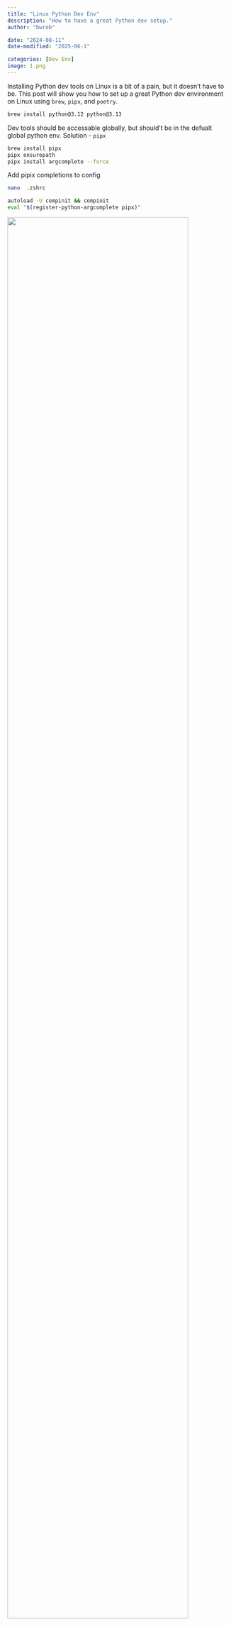 ```yaml
---
title: "Linux Python Dev Env"
description: "How to have a great Python dev setup."
author: "bwrob"

date: "2024-08-11"
date-modified: "2025-06-1"

categories: [Dev Env]
image: 1.png
---
```


Installing Python dev tools on Linux is a bit of a pain, but it doesn't have to be. This post will show you how to set up a great Python dev environment on Linux using `brew`, `pipx`, and `poetry`.

```bash
brew install python@3.12 python@3.13
```

Dev tools should be accessable globally, but should't be in the defualt global python env.
Solution - `pipx`


```bash
brew install pipx
pipx ensurepath
pipx install argcomplete --force
```

Add pipix completions to config

```bash
nano  .zshrc

autoload -U compinit && compinit
eval "$(register-python-argcomplete pipx)"
```
![](1.png){width="90%" fig-align="center"}

Install dev tools
```bash
pipx install --force ruff hapless poethepoet poetry pre-commit uv pytest basedpyright
```
![](2.png){width="90%" fig-align="center"}

```bash
nano $(which poetry)
```
![](3.png){width="90%" fig-align="center"}

Shebang Line (#!):
#!/home/bwrob/.local/share/pipx/venvs/poetry/bin/python: This line specifies the interpreter used to run the script. In this case, it's a Python interpreter located in a specific virtual environment (poetry).

This script acts as a launcher for the poetry command. It sets up the environment and handles potential script extensions before delegating the actual command execution to the poetry library.

We can see that each of the toolos install with pipx is installed in its own venv, but is available globally
```bash
ls /home/bwrob/.local/share/pipx/venvs/ -la
```
![](4.png){width="90%" fig-align="center"}

Copy your
```bash
# Instal dependencies
poetry install
# Install pre-commit
pre-commit install --install-hooks --overwrite --allow-missing-config
# Update pre-commit
pre-commit autoupdate
# Run pre-commit to test setup
pre-commit run --all-files
```
